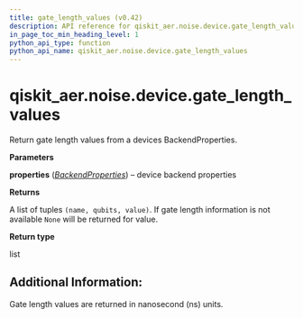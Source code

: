 ```yaml
---
title: gate_length_values (v0.42)
description: API reference for qiskit_aer.noise.device.gate_length_values in qiskit v0.42
in_page_toc_min_heading_level: 1
python_api_type: function
python_api_name: qiskit_aer.noise.device.gate_length_values
---
```


<span id="qiskit-aer-noise-device-gate-length-values" />

# qiskit\_aer.noise.device.gate\_length\_values

<Function id="qiskit_aer.noise.device.gate_length_values" isDedicatedPage={true} github="https://github.com/qiskit/qiskit-aer/tree/stable/0.12/qiskit_aer/noise/device/parameters.py" signature="gate_length_values(properties)">
  Return gate length values from a devices BackendProperties.

  **Parameters**

  **properties** ([*BackendProperties*](qiskit.providers.models.BackendProperties "qiskit.providers.models.BackendProperties")) – device backend properties

  **Returns**

  A list of tuples `(name, qubits, value)`. If gate length information is not available `None` will be returned for value.

  **Return type**

  list

  ## Additional Information:

  Gate length values are returned in nanosecond (ns) units.
</Function>

